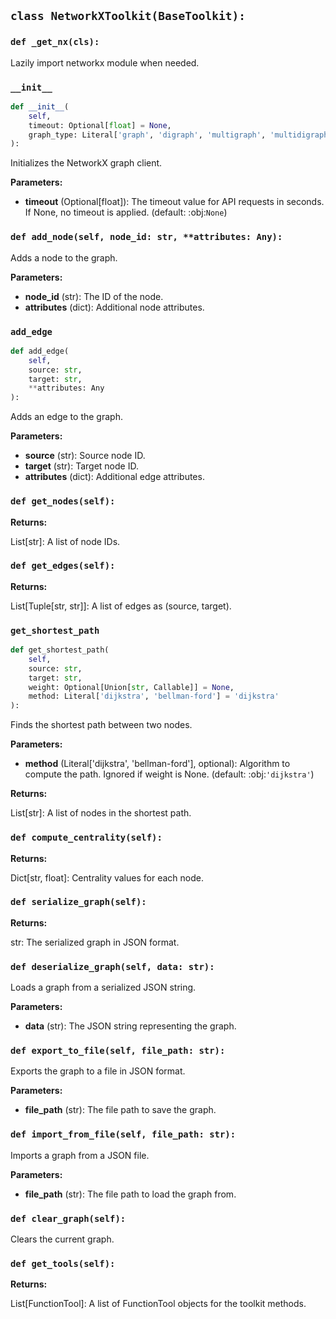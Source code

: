 <a id="camel.toolkits.networkx_toolkit"></a>

<a id="camel.toolkits.networkx_toolkit.NetworkXToolkit"></a>

## `class NetworkXToolkit(BaseToolkit):`

<a id="camel.toolkits.networkx_toolkit.NetworkXToolkit._get_nx"></a>

### `def _get_nx(cls):`

Lazily import networkx module when needed.

<a id="camel.toolkits.networkx_toolkit.NetworkXToolkit.__init__"></a>

### `__init__`

```python
def __init__(
    self,
    timeout: Optional[float] = None,
    graph_type: Literal['graph', 'digraph', 'multigraph', 'multidigraph'] = 'graph'
):
```

Initializes the NetworkX graph client.

**Parameters:**

- **timeout** (Optional[float]): The timeout value for API requests in seconds. If None, no timeout is applied. (default: :obj:`None`)

<a id="camel.toolkits.networkx_toolkit.NetworkXToolkit.add_node"></a>

### `def add_node(self, node_id: str, **attributes: Any):`

Adds a node to the graph.

**Parameters:**

- **node_id** (str): The ID of the node.
- **attributes** (dict): Additional node attributes.

<a id="camel.toolkits.networkx_toolkit.NetworkXToolkit.add_edge"></a>

### `add_edge`

```python
def add_edge(
    self,
    source: str,
    target: str,
    **attributes: Any
):
```

Adds an edge to the graph.

**Parameters:**

- **source** (str): Source node ID.
- **target** (str): Target node ID.
- **attributes** (dict): Additional edge attributes.

<a id="camel.toolkits.networkx_toolkit.NetworkXToolkit.get_nodes"></a>

### `def get_nodes(self):`

**Returns:**

  List[str]: A list of node IDs.

<a id="camel.toolkits.networkx_toolkit.NetworkXToolkit.get_edges"></a>

### `def get_edges(self):`

**Returns:**

  List[Tuple[str, str]]: A list of edges as (source, target).

<a id="camel.toolkits.networkx_toolkit.NetworkXToolkit.get_shortest_path"></a>

### `get_shortest_path`

```python
def get_shortest_path(
    self,
    source: str,
    target: str,
    weight: Optional[Union[str, Callable]] = None,
    method: Literal['dijkstra', 'bellman-ford'] = 'dijkstra'
):
```

Finds the shortest path between two nodes.

**Parameters:**

- **method** (Literal['dijkstra', 'bellman-ford'], optional): Algorithm to compute the path. Ignored if weight is None. (default: :obj:`'dijkstra'`)

**Returns:**

  List[str]: A list of nodes in the shortest path.

<a id="camel.toolkits.networkx_toolkit.NetworkXToolkit.compute_centrality"></a>

### `def compute_centrality(self):`

**Returns:**

  Dict[str, float]: Centrality values for each node.

<a id="camel.toolkits.networkx_toolkit.NetworkXToolkit.serialize_graph"></a>

### `def serialize_graph(self):`

**Returns:**

  str: The serialized graph in JSON format.

<a id="camel.toolkits.networkx_toolkit.NetworkXToolkit.deserialize_graph"></a>

### `def deserialize_graph(self, data: str):`

Loads a graph from a serialized JSON string.

**Parameters:**

- **data** (str): The JSON string representing the graph.

<a id="camel.toolkits.networkx_toolkit.NetworkXToolkit.export_to_file"></a>

### `def export_to_file(self, file_path: str):`

Exports the graph to a file in JSON format.

**Parameters:**

- **file_path** (str): The file path to save the graph.

<a id="camel.toolkits.networkx_toolkit.NetworkXToolkit.import_from_file"></a>

### `def import_from_file(self, file_path: str):`

Imports a graph from a JSON file.

**Parameters:**

- **file_path** (str): The file path to load the graph from.

<a id="camel.toolkits.networkx_toolkit.NetworkXToolkit.clear_graph"></a>

### `def clear_graph(self):`

Clears the current graph.

<a id="camel.toolkits.networkx_toolkit.NetworkXToolkit.get_tools"></a>

### `def get_tools(self):`

**Returns:**

  List[FunctionTool]: A list of FunctionTool objects for the
toolkit methods.
